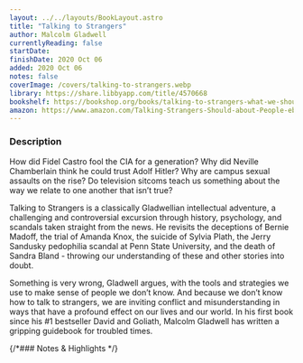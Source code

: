 ```yaml
---
layout: ../../layouts/BookLayout.astro
title: "Talking to Strangers"
author: Malcolm Gladwell
currentlyReading: false
startDate: 
finishDate: 2020 Oct 06
added: 2020 Oct 06
notes: false
coverImage: /covers/talking-to-strangers.webp
library: https://share.libbyapp.com/title/4570668
bookshelf: https://bookshop.org/books/talking-to-strangers-what-we-should-know-about-the-people-we-don-t-know-47593b03-0533-4356-a4c9-837d39973ceb/9780316478526
amazon: https://www.amazon.com/Talking-Strangers-Should-about-People-ebook/dp/B07NDKVWZW
---
```


<ReadingTime
  startDate  = {frontmatter.startDate}
  finishDate = {frontmatter.finishDate}
/>

### Description
How did Fidel Castro fool the CIA for a generation? Why did Neville Chamberlain think he could trust Adolf Hitler? Why are campus sexual assaults on the rise? Do television sitcoms teach us something about the way we relate to one another that isn’t true?

Talking to Strangers is a classically Gladwellian intellectual adventure, a challenging and controversial excursion through history, psychology, and scandals taken straight from the news. He revisits the deceptions of Bernie Madoff, the trial of Amanda Knox, the suicide of Sylvia Plath, the Jerry Sandusky pedophilia scandal at Penn State University, and the death of Sandra Bland - throwing our understanding of these and other stories into doubt.

Something is very wrong, Gladwell argues, with the tools and strategies we use to make sense of people we don’t know. And because we don’t know how to talk to strangers, we are inviting conflict and misunderstanding in ways that have a profound effect on our lives and our world. In his first book since his #1 bestseller David and Goliath, Malcolm Gladwell has written a gripping guidebook for troubled times.

{/*### Notes & Highlights */}

<BuyBook
  library   = {frontmatter.library}
  bookshelf = {frontmatter.bookshelf}
  amazon    = {frontmatter.amazon}
/>
